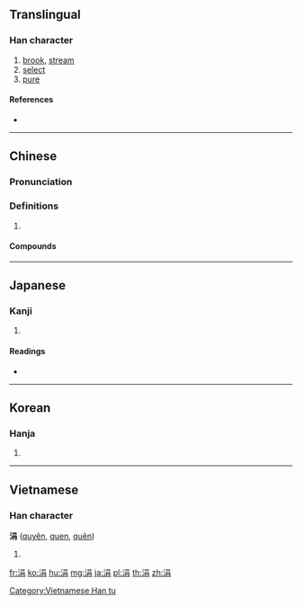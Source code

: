 ==Translingual==

===Han character===
{{Han char|rn=85|rad=水|as=07|sn=10|four=36127|canj=ERB}}

# [[brook]], [[stream]]
# [[select]]
# [[pure]]

====References====
* {{Han ref|kx=0627.020|dkj=17541|dj=1029.060|hdz=31624.060|uh=6D93|ud=28051|bh=AEFE|bd=44798}}

----

==Chinese==
{{zh-forms}}

===Pronunciation===
{{zh-pron
|m=juān
|c=gyun1
|mc=y
|oc=y
|cat=
}}

===Definitions===
{{zh-hanzi}}

# {{rfdef|zh}}

====Compounds====
{{zh-der|中涓|龐涓|涓人|涓吉|涓埃|涓流|涓涓|涓滴|涓滴歸公|涓潔}}

----

==Japanese==

===Kanji===
{{ja-kanji|grade=|rs=水07}}

# {{defn|lang=ja|sort=水07}}

====Readings====
* {{ja-readings|on=[[けん]] (ken), [[えん]] (en), [[げん]] (gen)|kun=[[しずく]] (shizuku), [[わずか]] (wazuka), [[あな]] (ana)}}

----

==Korean==

===Hanja===
{{ko-hanja|hangeul=연|eumhun=|rv=yeon|mr=yŏn|y=yen}}

# {{defn|lang=ko|sort=水07}}

----

==Vietnamese==

===Han character===
'''涓''' ([[quyên]], [[quen]], [[quên]])

# {{defn|vi}}

[[Category:Vietnamese Han tu]]

[[fr:涓]]
[[ko:涓]]
[[hu:涓]]
[[mg:涓]]
[[ja:涓]]
[[pl:涓]]
[[th:涓]]
[[zh:涓]]